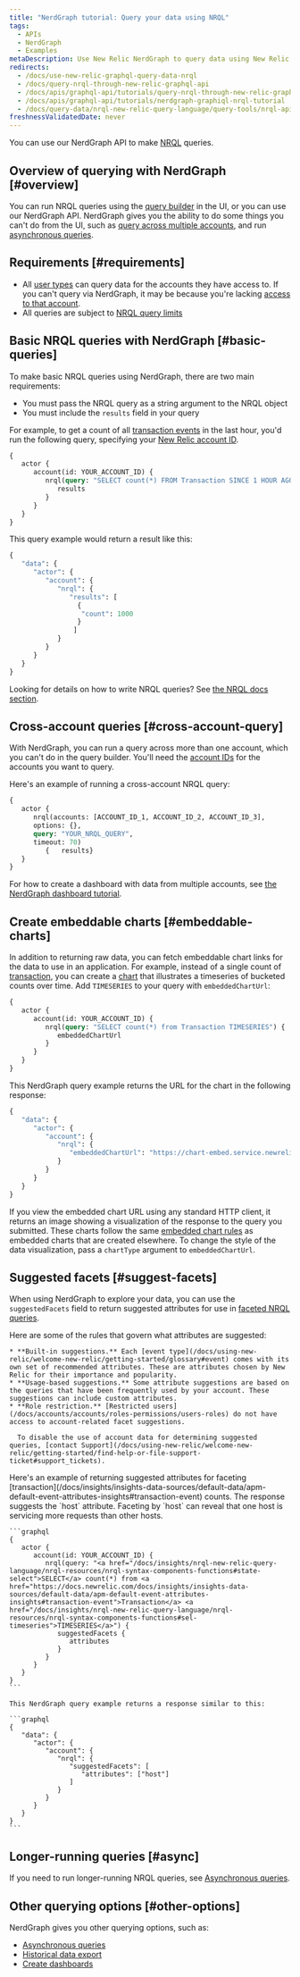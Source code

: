 ```yaml
---
title: "NerdGraph tutorial: Query your data using NRQL"
tags:
  - APIs
  - NerdGraph
  - Examples
metaDescription: Use New Relic NerdGraph to query data using New Relic Query Language (NRQL).
redirects:
  - /docs/use-new-relic-graphql-query-data-nrql
  - /docs/query-nrql-through-new-relic-graphql-api
  - /docs/apis/graphql-api/tutorials/query-nrql-through-new-relic-graphql-api
  - /docs/apis/graphql-api/tutorials/nerdgraph-graphiql-nrql-tutorial
  - /docs/query-data/nrql-new-relic-query-language/query-tools/nrql-api-queries
freshnessValidatedDate: never
---
```


You can use our NerdGraph API to make [NRQL](/docs/insights/nrql-new-relic-query-language/using-nrql/introduction-nrql) queries. 

## Overview of querying with NerdGraph [#overview]

You can run NRQL queries using the [query builder](/docs/query-your-data/explore-query-data/query-builder/introduction-query-builder) in the UI, or you can use our NerdGraph API. NerdGraph gives you the ability to do some things you can't do from the UI, such as [query across multiple accounts](#cross-account-query), and run [asynchronous queries](/docs/apis/nerdgraph/examples/async-queries-nrql-tutorial).

## Requirements [#requirements]

* All [user types](/docs/accounts/accounts-billing/new-relic-one-user-management/user-type) can query data for the accounts they have access to. If you can't query via NerdGraph, it may be because you're lacking [access to that account](/docs/accounts/accounts-billing/new-relic-one-user-management/user-management-concepts/#understand-concepts). 
* All queries are subject to [NRQL query limits](/docs/query-your-data/nrql-new-relic-query-language/get-started/rate-limits-nrql-queries)

## Basic NRQL queries with NerdGraph [#basic-queries]

To make basic NRQL queries using NerdGraph, there are two main requirements: 

* You must pass the NRQL query as a string argument to the NRQL object
* You must include the `results` field in your query

For example, to get a count of all [transaction events](/docs/insights/insights-data-sources/default-data/apm-default-event-attributes-insights#transaction-event) in the last hour, you'd run the following query, specifying your [New Relic account ID](/docs/accounts/accounts-billing/account-structure/account-id).

```graphql
{
   actor {
      account(id: YOUR_ACCOUNT_ID) {
         nrql(query: "SELECT count(*) FROM Transaction SINCE 1 HOUR AGO") {
            results
         }
      }
   }
}
```

This query example would return a result like this:

```graphql
{
   "data": {
      "actor": {
         "account": {
            "nrql": {
               "results": [
                 {
                  "count": 1000
                 }
                ]
            }
         }
      }
   }
}
```

Looking for details on how to write NRQL queries? See [the NRQL docs section](/docs/insights/nrql-new-relic-query-language/using-nrql/introduction-nrql).

## Cross-account queries [#cross-account-query]

With NerdGraph, you can run a query across more than one account, which you can't do in the query builder. You'll need the [account IDs](/docs/accounts/accounts-billing/account-structure/account-id) for the accounts you want to query. 

Here's an example of running a cross-account NRQL query: 

```graphql
{ 
   actor {
      nrql(accounts: [ACCOUNT_ID_1, ACCOUNT_ID_2, ACCOUNT_ID_3], 
      options: {}, 
      query: "YOUR_NRQL_QUERY", 
      timeout: 70) 
         {   results}  
   }  
}
```

For how to create a dashboard with data from multiple accounts, see [the NerdGraph dashboard tutorial](/docs/apis/nerdgraph/examples/nerdgraph-dashboards#cross-account). 

## Create embeddable charts [#embeddable-charts]

In addition to returning raw data, you can fetch embeddable chart links for the data to use in an application. For example, instead of a single count of [transaction](/docs/insights/insights-data-sources/default-data/apm-default-event-attributes-insights#transaction-event), you can create a [chart](/docs/insights/use-insights-ui/manage-dashboards/chart-types#widget-types) that illustrates a timeseries of bucketed counts over time. Add `TIMESERIES` to your query with `embeddedChartUrl`:

```graphql
{
   actor {
      account(id: YOUR_ACCOUNT_ID) {
         nrql(query: "SELECT count(*) from Transaction TIMESERIES") {
            embeddedChartUrl
         }
      }
   }
}
```

This NerdGraph query example returns the URL for the chart in the following response:

```graphql
{
   "data": {
      "actor": {
         "account": {
            "nrql": {
               "embeddedChartUrl": "https://chart-embed.service.newrelic.com/charts/EMBEDDABLE-CHART-ID"
            }
         }
      }
   }
}
```

If you view the embedded chart URL using any standard HTTP client, it returns an image showing a visualization of the response to the query you submitted. These charts follow the same [embedded chart rules](/docs/using-new-relic/user-interface-functions/share-your-data/embed-charts-external-webpages#rules) as embedded charts that are created elsewhere. To change the style of the data visualization, pass a `chartType` argument to `embeddedChartUrl`.

## Suggested facets [#suggest-facets]

When using NerdGraph to explore your data, you can use the `suggestedFacets` field to return suggested attributes for use in [faceted NRQL queries](/docs/insights/nrql-new-relic-query-language/nrql-resources/nrql-syntax-components-functions#sel-facet).

<CollapserGroup>
  <Collapser
    id="suggested-facet-rules"
    title="Rules governing suggested facets"
  >
    Here are some of the rules that govern what attributes are suggested:

    * **Built-in suggestions.** Each [event type](/docs/using-new-relic/welcome-new-relic/getting-started/glossary#event) comes with its own set of recommended attributes. These are attributes chosen by New Relic for their importance and popularity.
    * **Usage-based suggestions.** Some attribute suggestions are based on the queries that have been frequently used by your account. These suggestions can include custom attributes.
    * **Role restriction.** [Restricted users](/docs/accounts/accounts/roles-permissions/users-roles) do not have access to account-related facet suggestions.

      To disable the use of account data for determining suggested queries, [contact Support](/docs/using-new-relic/welcome-new-relic/getting-started/find-help-or-file-support-ticket#support_tickets).
  </Collapser>
</CollapserGroup>

<CollapserGroup>
  <Collapser
    id="example-suggested-query"
    title="Example of returning suggested attributes"
  >
    Here's an example of returning suggested attributes for faceting [transaction](/docs/insights/insights-data-sources/default-data/apm-default-event-attributes-insights#transaction-event) counts. The response suggests the `host` attribute. Faceting by `host` can reveal that one host is servicing more requests than other hosts.

    ```graphql
    {
       actor {
          account(id: YOUR_ACCOUNT_ID) {
             nrql(query: "<a href="/docs/insights/nrql-new-relic-query-language/nrql-resources/nrql-syntax-components-functions#state-select">SELECT</a> count(*) from <a href="https://docs.newrelic.com/docs/insights/insights-data-sources/default-data/apm-default-event-attributes-insights#transaction-event">Transaction</a> <a href="/docs/insights/nrql-new-relic-query-language/nrql-resources/nrql-syntax-components-functions#sel-timeseries">TIMESERIES</a>") {
                suggestedFacets {
                   attributes
                }
             }
          }
       }
    }
    ```

    This NerdGraph query example returns a response similar to this:

    ```graphql
    {
       "data": {
          "actor": {
             "account": {
                "nrql": {
                   "suggestedFacets": [
           	          "attributes": ["host"]
                   ]
                }
             }
          }
       }
    }
    ```
  </Collapser>
</CollapserGroup>

## Longer-running queries [#async]

If you need to run longer-running NRQL queries, see [Asynchronous queries](/docs/apis/nerdgraph/examples/async-queries-nrql-tutorial).

## Other querying options [#other-options]

NerdGraph gives you other querying options, such as: 

* [Asynchronous queries](/docs/apis/nerdgraph/examples/async-queries-nrql-tutorial)
* [Historical data export](/docs/apis/nerdgraph/examples/nerdgraph-historical-data-export)
* [Create dashboards](/docs/apis/nerdgraph/examples/create-widgets-dashboards-api)